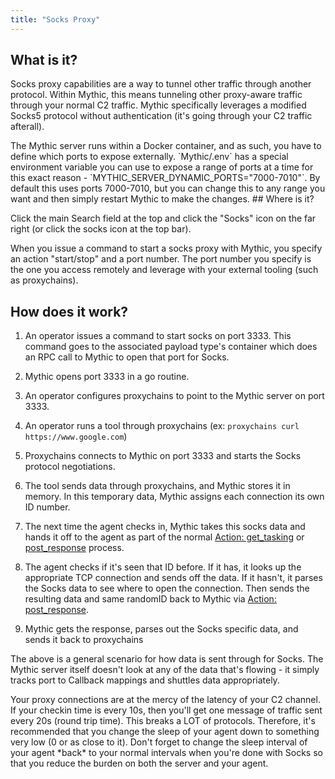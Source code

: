 ```yaml
---
title: "Socks Proxy"
---
```


## What is it?

Socks proxy capabilities are a way to tunnel other traffic through another protocol. Within Mythic, this means tunneling other proxy-aware traffic through your normal C2 traffic. Mythic specifically leverages a modified Socks5 protocol without authentication (it's going through your C2 traffic afterall).

<Note>
  The Mythic server runs within a Docker container, and as such, you have to define which ports to expose externally. `Mythic/.env` has a special environment variable you can use to expose a range of ports at a time for this exact reason - `MYTHIC_SERVER_DYNAMIC_PORTS="7000-7010"`. By default this uses ports 7000-7010, but you can change this to any range you want and then simply restart Mythic to make the changes.
</Note>
## Where is it?

Click the main Search field at the top and click the "Socks" icon on the far right (or click the socks icon at the top bar).

When you issue a command to start a socks proxy with Mythic, you specify an action "start/stop" and a port number. The port number you specify is the one you access remotely and leverage with your external tooling (such as proxychains).

## How does it work?

1. An operator issues a command to start socks on port 3333. This command goes to the associated payload type's container which does an RPC call to Mythic to open that port for Socks.

2. Mythic opens port 3333 in a go routine.

3. An operator configures proxychains to point to the Mythic server on port 3333.

4. An operator runs a tool through proxychains (ex: `proxychains curl https://www.google.com`)

5. Proxychains connects to Mythic on port 3333 and starts the Socks protocol negotiations.

6. The tool sends data through proxychains, and Mythic stores it in memory. In this temporary data, Mythic assigns each connection its own ID number.

7. The next time the agent checks in, Mythic takes this socks data and hands it off to the agent as part of the normal [Action: get\_tasking](/version-3.0/customizing/payload-type-development/create_tasking/agent-side-coding/action_get_tasking) or [post\_response](/version-3.0/customizing/payload-type-development/create_tasking/agent-side-coding/action-post_response) process.

8. The agent checks if it's seen that ID before. If it has, it looks up the appropriate TCP connection and sends off the data. If it hasn't, it parses the Socks data to see where to open the connection. Then sends the resulting data and same randomID back to Mythic via [Action: post\_response](/version-3.0/customizing/payload-type-development/create_tasking/agent-side-coding/action-post_response).

9. Mythic gets the response, parses out the Socks specific data, and sends it back to proxychains

The above is a general scenario for how data is sent through for Socks. The Mythic server itself doesn't look at any of the data that's flowing - it simply tracks port to Callback mappings and shuttles data appropriately.

<Info>
  Your proxy connections are at the mercy of the latency of your C2 channel. If your checkin time is every 10s, then you'll get one message of traffic sent every 20s (round trip time). This breaks a LOT of protocols. Therefore, it's recommended that you change the sleep of your agent down to something very low (0 or as close to it).
</Info>

<Note>
  Don't forget to change the sleep interval of your agent *back* to your normal intervals when you're done with Socks so that you reduce the burden on both the server and your agent.
</Note>

